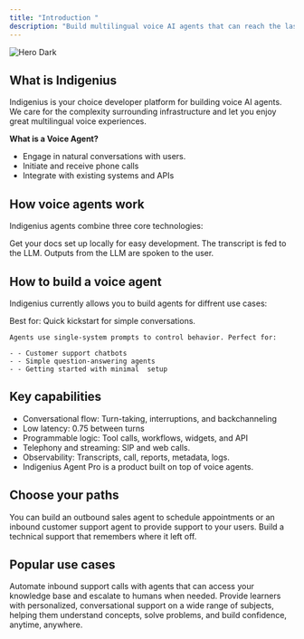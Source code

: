 ```yaml
---
title: "Introduction "
description: "Build multilingual voice AI agents that can reach the last mile."
---
```


<img
  className="hidden dark:block"
  src="/images/hero-dark.png"
  alt="Hero Dark"
/>

## **What is Indigenius**

Indigenius is your choice developer platform for building voice AI agents. We care for the complexity surrounding infrastructure and let you enjoy great multilingual voice experiences.

**What is a Voice Agent?**

- Engage in natural conversations with users.
- Initiate and receive phone calls
- Integrate with existing systems and APIs

## How voice agents work

Indigenius agents combine three core technologies:

<CardGroup cols={2}>
  <Card title="Speech-To-Text (STT)" icon="microphone" iconType="regular" color="#ff9409" cta="Audio from the user is transcribed">
    Get your docs set up locally for easy development.
  </Card>
  <Card title="Large Language Model" icon="Brain" iconType="regular" color="#ff9409">
    The transcript is fed to the LLM.
  </Card>
  <Card title="Text-To-Speech" icon="volume" iconType="regular" color="#ff9409" cta="Outputs from the LLM are spoken to the user.">
    Outputs from the LLM are spoken to the user.
  </Card>
</CardGroup>

## **How to build a voice agent**

Indigenius currently allows you to build agents for diffrent use cases:

<CardGroup cols={2}>
  <Card title="Agents" icon="robot" iconType="regular" color="#ff9409" href="www.angent.indigenius.ai" cta="Build your own agent ">
    Best for: Quick kickstart for simple conversations.

    Agents use single-system prompts to control behavior. Perfect for:

    - - Customer support chatbots
    - - Simple question-answering agents
    - - Getting started with minimal  setup
  </Card>
</CardGroup>

## **Key capabilities**

- Conversational flow: Turn-taking, interruptions, and backchanneling
- Low latency: 0.75 between turns
- Programmable logic: Tool calls, workflows, widgets, and API
- Telephony and streaming: SIP and web calls.
- Observability: Transcripts, call, reports, metadata, logs.
- Indigenius Agent Pro is a product built on top of voice agents.

## **Choose your paths**

<CardGroup cols={2}>
  <Card title="Phone Calls" icon="Phone" iconType="regular" color="#ff9409">
    You can build an outbound sales agent to schedule appointments or an inbound customer support agent to provide support to your users.
  </Card>
  <Card title="Web Integration" icon="Browser" iconType="regular" color="#ff9409">
    Build a technical support that remembers where it left off.
  </Card>
  <Card title="Widget" icon="icons" color="#ff9409" href="https://agent.indigenius.ai/dashboard/widget">
    
  </Card>
</CardGroup>

## **Popular use cases**

<CardGroup cols={2}>
  <Card title="Customer Support" icon="headphones" color="#ff9409">
    Automate inbound support calls with agents that can access your knowledge base and escalate to humans when needed.
  </Card>
  <Card title="Tutor" icon="Chalkboard" color="#ff9409">
    Provide learners with personalized, conversational support on a wide range of subjects, helping them understand concepts, solve problems, and build confidence, anytime, anywhere.
  </Card>
</CardGroup>
